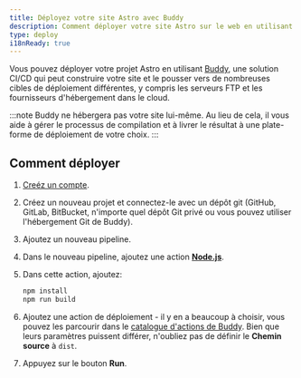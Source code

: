 ```yaml
---
title: Déployez votre site Astro avec Buddy
description: Comment déployer votre site Astro sur le web en utilisant Buddy.
type: deploy
i18nReady: true
---
```


Vous pouvez déployer votre projet Astro en utilisant [Buddy](https://buddy.works/), une solution CI/CD qui peut construire votre site et le pousser vers de nombreuses cibles de déploiement différentes, y compris les serveurs FTP et les fournisseurs d'hébergement dans le cloud.

:::note
Buddy ne hébergera pas votre site lui-même. Au lieu de cela, il vous aide à gérer le processus de compilation et à livrer le résultat à une plate-forme de déploiement de votre choix.
:::

## Comment déployer

1. [Creéz un compte](https://buddy.works/sign-up).
2. Créez un nouveau projet et connectez-le avec un dépôt git (GitHub, GitLab, BitBucket, n'importe quel dépôt Git privé ou vous pouvez utiliser l'hébergement Git de Buddy).
3. Ajoutez un nouveau pipeline.
4. Dans le nouveau pipeline, ajoutez une action **[Node.js](https://buddy.works/actions/node-js)**.
5. Dans cette action, ajoutez:

   ```bash
   npm install
   npm run build
   ```

6. Ajoutez une action de déploiement - il y en a beaucoup à choisir, vous pouvez les parcourir dans le [catalogue d'actions de Buddy](https://buddy.works/actions). Bien que leurs paramètres puissent différer, n'oubliez pas de définir le **Chemin source** à `dist`.
7. Appuyez sur le bouton **Run**.
